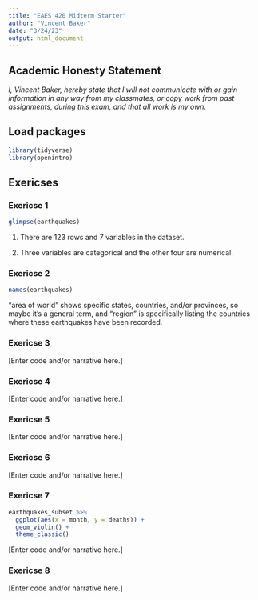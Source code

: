 ```yaml
---
title: "EAES 420 Midterm Starter"
author: "Vincent Baker"
date: "3/24/23"
output: html_document
---
```


## Academic Honesty Statement

*I, Vincent Baker, hereby state that I will not communicate with or gain information in any way from my classmates, or copy work from past assignments, during this exam, and that all work is my own.*

## Load packages

```r
library(tidyverse)
library(openintro)
```

## Exericses

### Exericse 1

```r
glimpse(earthquakes)
```

1) There are 123 rows and 7 variables in the dataset. 

2) Three variables are categorical and the other four are numerical. 

### Exericse 2

```r
names(earthquakes)
```

"area of world" shows specific states, countries, and/or provinces, so maybe it's a general term, and "region" is specifically listing the countries where these earthquakes have been recorded. 

### Exericse 3

[Enter code and/or narrative here.]

### Exericse 4

[Enter code and/or narrative here.]

### Exericse 5

[Enter code and/or narrative here.]

### Exericse 6

[Enter code and/or narrative here.]

### Exericse 7

```r
earthquakes_subset %>% 
  ggplot(aes(x = month, y = deaths)) +
  geom_violin() +
  theme_classic()
```

[Enter code and/or narrative here.]

### Exericse 8

[Enter code and/or narrative here.]
